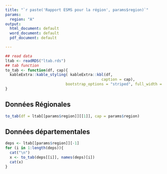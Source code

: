 ```yaml
---
title: "`r paste('Rapport ESMS pour la région', params$region)`"
params: 
  region: "A"
output:
  html_document: default
  word_document: default
  pdf_document: default

---
```


```r
## read data
ltab <- readRDS("ltab.rds")
## tab function
to_tab <- function(df, cap){
  kableExtra::kable_styling( kableExtra::kbl(df, 
                                           caption = cap),
                           bootstrap_options = "striped", full_width = FALSE)
}
```

## Données Régionales
```r
to_tab(df = ltab[[params$region]][[1]], cap = params$region)
```


## Données départementales
```r
deps <- ltab[[params$region]][-1]
for (i in 1:length(deps)){
  cat("\n")
  x <- to_tab(deps[[i]], names(deps)[i])
  cat(x)
}

```


